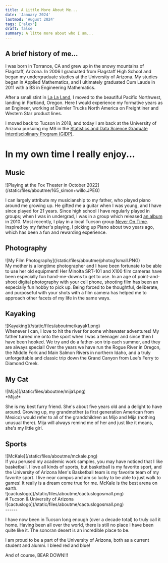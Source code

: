```yaml
---
title: A Little More About Me...
date: 'January 2024'
lastmod: 'August 2024'
tags: ['alex']
draft: false
summary: A litte more about who I am...
---
```



A brief history of me...
-----

I was born in Torrance, CA and grew up in the snowy mountains of Flagstaff, Arizona. In 2006 I graduated from Flagstaff High School and began my undergraduate studies at the University of Arizona. My studies began in Applied Mathematics, and I ultimately graduated Cum Laude in 2011 with a BS in Engineering Mathematics.

After a small stint in [La La Land](https://www.imdb.com/name/nm4754897/), I moved to the beautiful Pacific Northwest, landing in Portland, Oregon.  Here I would experience my formative years as an Engineer, working at Daimler Trucks North America on Freightliner and Western Star product lines.

I moved back to Tucson in 2018, and today I am back at the University of Arizona
pursuing my MS in the [Statistics and Data Science Graduate Interdisciplinary Program (GIDP)](https://statistics.arizona.edu/).

In my own time I really enjoy...
======

Music
------
<div className="-mx-2 flex flex-wrap justify-center overflow-hidden xl:-mx-2">
![Playing at the Fox Theater in October 2022](/static/files/aboutme/165_simon+willo.JPEG)
</div>

I can largely attribute my musicianship to my father, who played piano around me growing up. He gifted me a guitar when I was young, and I have since played for 21 years.  Since high school I have regularly played in groups; when I was in undergrad, I was in a group which released [an album](https://music.apple.com/us/album/el-mixo/377336615) in 2010.  Most recently, I play in a local Tucson group [Never On Time](https://www.facebook.com/Neverontime2019/). Inspired by my father's playing, I picking up Piano about two years ago, which has been a fun and rewarding experience.

Photography
------
<div className="-mx-2 flex flex-wrap justify-center overflow-hidden xl:-mx-2">
![My Film Photography](/static/files/aboutme/photog1small.PNG)
</div>
My mother is a longtime photographer and I have been fortunate to be able to use her old equipment! Her Minolta SRT-101 and X100 film cameras have been especially fun hand-me-downs to get to use. In an age of point-and-shoot digital photography with your cell phone, shooting film has been an especially fun hobby to pick up. Being forced to be thoughtful, deliberate, and purposeful with your shots with a film camera has helped me to approach other facets of my life in the same ways.

Kayaking
------
<div className="-mx-2 flex flex-wrap justify-center overflow-hidden xl:-mx-2">
![Kayaking](/static/files/aboutme/kayak1.png)
</div>
Whenever I can, I love to hit the river for some whitewater adventures! My father turned me onto the sport when I was a teenager and since then I have been hooked. We try and do a father-son trip each summer, and they are always special!
Over the years we have run the Rogue River in Oregon, the Middle Fork and Main Salmon Rivers in northern Idaho, and a truly unforgettable and classic trip down the Grand Canyon from Lee's Ferry to Diamond Creek.

My Cat
------
<div className="-mx-2 flex flex-wrap justify-center overflow-hidden xl:-mx-2">
![Mija](/static/files/aboutme/mija1.png)
</div>
*Mija!*

She is my best furry friend. She's about five years old and a delight to have around. Growing up, my grandmother (a first generation American from Mexico) would refer to all of the grandchildren as Mijo and Mija (nothing unusual there). Mija will always remind me of her and just like it means, she's my little girl.


Sports
------
<div className="-mx-2 flex flex-wrap justify-center overflow-hidden xl:-mx-2">
![McKale](/static/files/aboutme/mckale.png)
</div>
If you perused my academic work samples, you may have noticed that I like basketball. I love all kinds of sports, but basketball is my favorite sport, and the University of Arizona Men's Basketball team is my favorite team of my favorite sport. I live near campus and am so lucky to be able to just walk to games! It really is a dream come true for me. McKale is the best arena on earth.

<div className="-mx-2 flex flex-wrap overflow-hidden xl:-mx-2">
  <div className="my-1 w-full overflow-hidden px-2 xl:my-1 xl:w-1/3 xl:px-2">
    ![cactuslogo](/static/files/aboutme/cactuslogosmall.png)
  </div>
  <div className="my-1 w-full overflow-hidden justify-left px-2 xl:my-1 xl:w-1/3 xl:px-2">
    # Tucson & University of Arizona
  </div>
    <div className="my-1 w-full overflow-hidden px-2 xl:my-1 xl:w-1/3 xl:px-2">
    ![cactuslogo](/static/files/aboutme/cactuslogosmall.png)
  </div>
</div>
------

I have now been in Tucson long enough (over a decade total) to truly call it home. Having been all over the world, there is still no place I have been quite like it. The sonoran desert is an incredible place to be.

I am proud to be a part of the University of Arizona, both as a current student and alumni. I bleed red and blue!

And of course, BEAR DOWN!!!
